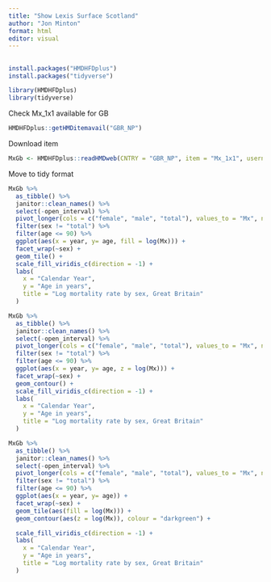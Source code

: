```yaml
---
title: "Show Lexis Surface Scotland"
author: "Jon Minton"
format: html
editor: visual
---
```


## 

```r

install.packages("HMDHFDplus")
install.packages("tidyverse")
```

```r
library(HMDHFDplus)
library(tidyverse)
```

Check Mx_1x1 available for GB

```r
HMDHFDplus::getHMDitemavail("GBR_NP")


```

Download item

```r

MxGb <- HMDHFDplus::readHMDweb(CNTRY = "GBR_NP", item = "Mx_1x1", username = "jon.will.minton@gmail.com", password = "newPassphrase_2023")
```

Move to tidy format

```r

MxGb %>% 
  as_tibble() %>% 
  janitor::clean_names() %>% 
  select(-open_interval) %>% 
  pivot_longer(cols = c("female", "male", "total"), values_to = "Mx", names_to = "sex") %>% 
  filter(sex != "total") %>% 
  filter(age <= 90) %>% 
  ggplot(aes(x = year, y= age, fill = log(Mx))) +
  facet_wrap(~sex) + 
  geom_tile() +
  scale_fill_viridis_c(direction = -1) + 
  labs(
    x = "Calendar Year",
    y = "Age in years",
    title = "Log mortality rate by sex, Great Britain"
  )


```

```r
MxGb %>% 
  as_tibble() %>% 
  janitor::clean_names() %>% 
  select(-open_interval) %>% 
  pivot_longer(cols = c("female", "male", "total"), values_to = "Mx", names_to = "sex") %>% 
  filter(sex != "total") %>% 
  filter(age <= 90) %>% 
  ggplot(aes(x = year, y= age, z = log(Mx))) +
  facet_wrap(~sex) + 
  geom_contour() +
  scale_fill_viridis_c(direction = -1) + 
  labs(
    x = "Calendar Year",
    y = "Age in years",
    title = "Log mortality rate by sex, Great Britain"
  )
```

```r
MxGb %>% 
  as_tibble() %>% 
  janitor::clean_names() %>% 
  select(-open_interval) %>% 
  pivot_longer(cols = c("female", "male", "total"), values_to = "Mx", names_to = "sex") %>% 
  filter(sex != "total") %>% 
  filter(age <= 90) %>% 
  ggplot(aes(x = year, y= age)) +
  facet_wrap(~sex) + 
  geom_tile(aes(fill = log(Mx))) + 
  geom_contour(aes(z = log(Mx)), colour = "darkgreen") +

  scale_fill_viridis_c(direction = -1) + 
  labs(
    x = "Calendar Year",
    y = "Age in years",
    title = "Log mortality rate by sex, Great Britain"
  )
```
